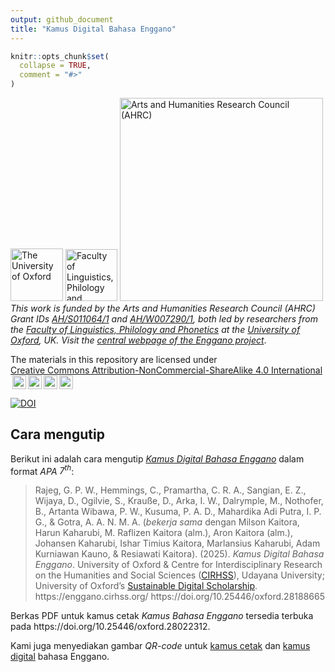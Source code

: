 ```yaml
---
output: github_document
title: "Kamus Digital Bahasa Enggano"
---
```


<!-- README.md is generated from README.Rmd. Please edit that file -->

```r
knitr::opts_chunk$set(
  collapse = TRUE,
  comment = "#>"
)
```



<!-- badges: start -->

[![The University of Oxford](https://raw.githubusercontent.com/engganolang/digitised-holle-list/main/file-oxweb-logo.gif){width="84"}](https://www.ox.ac.uk/) [![Faculty of Linguistics, Philology and Phonetics, the University of Oxford](https://raw.githubusercontent.com/engganolang/digitised-holle-list/main/file-lingphil.png){width="83"}](https://www.ling-phil.ox.ac.uk/) [![Arts and Humanities Research Council (AHRC)](https://raw.githubusercontent.com/engganolang/digitised-holle-list/main/file-ahrc.png){width="325"}](https://www.ukri.org/councils/ahrc/) </br>*This work is funded by the Arts and Humanities Research Council (AHRC) Grant IDs [AH/S011064/1](https://gtr.ukri.org/projects?ref=AH%2FS011064%2F1) and [AH/W007290/1](https://gtr.ukri.org/projects?ref=AH%2FW007290%2F1), both led by researchers from the [Faculty of Linguistics, Philology and Phonetics](https://www.ling-phil.ox.ac.uk/) at the [University of Oxford](https://www.ox.ac.uk/), UK. Visit the [central webpage of the Enggano project](https://enggano.ling-phil.ox.ac.uk/)*.

<p xmlns:cc="http://creativecommons.org/ns#" xmlns:dct="http://purl.org/dc/terms/">

<p xmlns:cc="http://creativecommons.org/ns#" xmlns:dct="http://purl.org/dc/terms/"><a property="dct:title" rel="cc:attributionURL">The materials in this repository are licensed under <a href="https://creativecommons.org/licenses/by-nc-sa/4.0/?ref=chooser-v1" target="_blank" rel="license noopener noreferrer" style="display:inline-block;">Creative Commons Attribution-NonCommercial-ShareAlike 4.0 International<img style="height:22px!important;margin-left:3px;vertical-align:text-bottom;" src="https://mirrors.creativecommons.org/presskit/icons/cc.svg?ref=chooser-v1" alt=""><img style="height:22px!important;margin-left:3px;vertical-align:text-bottom;" src="https://mirrors.creativecommons.org/presskit/icons/by.svg?ref=chooser-v1" alt=""><img style="height:22px!important;margin-left:3px;vertical-align:text-bottom;" src="https://mirrors.creativecommons.org/presskit/icons/nc.svg?ref=chooser-v1" alt=""><img style="height:22px!important;margin-left:3px;vertical-align:text-bottom;" src="https://mirrors.creativecommons.org/presskit/icons/sa.svg?ref=chooser-v1" alt=""></a></p>

[![DOI](https://img.shields.io/badge/doi-10.25446/oxford.28188665-blue.svg?style=flat&labelColor=whitesmoke&logo=data%3Aimage%2Fpng%3Bbase64%2CiVBORw0KGgoAAAANSUhEUgAAAB8AAAAfCAYAAAAfrhY5AAAJsklEQVR42qWXd1DTaRrHf%2BiB2Hdt5zhrAUKz4IKEYu9IGiGFFJJQ0gkJCAKiWFDWBRdFhCQUF3UVdeVcRQEBxUI3yY9iEnQHb3bdW1fPubnyz%2F11M7lvEHfOQee2ZOYzPyDv%2B3yf9%2Fk95YX4fx%2BltfUt08GcFEuPR4U9hDDZ%2FVngIlhb%2FSiI6InkTgLzgDcgfvtnovhH4BzoVlrbwr55QnhCtBW4QHXnFrZbPBaQoBh4%2FSYH2EnpBEtqcDMVzB93wA%2F8AFwa23XFGcc8CkT3mxz%2BfXWtq9T9IQlLIXYEuHojudb%2BCM7Hgdq8ydi%2FAHiBXyY%2BLjwFlAEnS6Jnar%2FvnQVhvdzasad0eKvWZKe8hvDB2ofLZ%2FZEcWsh%2BhyIuyO5Bxs2iZIE4nRv7NWAb0EO8AC%2FWPxjYAWuOEX2MSXZVgPxzmRL3xKz3ScGpx6p6QnOx4mDIFqO0w6Q4fEhO5IzwxlSwyD2FYHzwAW%2BAZ4fEsf74gCumykwNHskLM7taQxLYjjIyy8MUtraGhTWdkfhkFJqtvuVl%2F9l2ZquDfEyrH8B0W06nnpH3JtIyRGpH1iJ6SfxDIHjRXHJmdQjLpfHeN54gnfFx4W9QRnovx%2FN20aXZeTD2J84hn3%2BqoF2Tqr14VqTPUCIcP%2B5%2Fly4qC%2BUL3sYxSvNj1NwsVYPsWdMUfomsdkYm3Tj0nbV0N1wRKwFe1MgKACDIBdMAhPE%2FwicwNWxll8Ag40w%2BFfhibJkGHmutjYeQ8gVlaN%2BjO51nDysa9TwNUFMqaGbKdRJZFfOJSp6mkRKsv0rRIpEVWjAvyFkxNOEpwvcAVPfEe%2Bl8ojeNTx3nXLBcWRrYGxSRjDEk0VlpxYrbe1ZmaQ5xuT0u3r%2B2qe5j0J5uytiZPGsRL2Jm32AldpxPUNJ3jmmsN4x62z1cXrbedXBQf2yvIFCeZrtyicZZG2U2nrrBJzYorI2EXLrvTfCSB43s41PKEvbZDEfQby6L4JTj%2FfIwam%2B4%2BwucBu%2BDgNK05Nle1rSt9HvR%2FKPC4U6LTfvUIaip1mjIa8fPzykii23h2eanT57zQ7fsyYH5QjywwlooAUcAdOh5QumgTHx6aAO7%2FL52eaQNEShrxfhL6albEDmfhGflrsT4tps8gTHNOJbeDeBlt0WJWDHSgxs6cW6lQqyg1FpD5ZVDfhn1HYFF1y4Eiaqa18pQf3zzYMBhcanlBjYfgWNayAf%2FASOgklu8bmgD7hADrk4cRlOL7NSOewEcbqSmaivT33QuFdHXj5sdvjlN5yMDrAECmdgDWG2L8P%2BAKLs9ZLZ7dJda%2BB4Xl84t7QvnKfvpXJv9obz2KgK8dXyqISyV0sXGZ0U47hOA%2FAiigbEMECJxC9aoKp86re5O5prxOlHkcksutSQJzxZRlPZmrOKhsQBF5zEZKybUC0vVjG8PqOnhOq46qyDTDnj5gZBriWCk4DvXrudQnXQmnXblebhAC2cCB6zIbM4PYgGl0elPSgIf3iFEA21aLdHYLHUQuVkpgi02SxFdrG862Y8ymYGMvXDzUmiX8DS5vKZyZlGmsSgQqfLub5RyLNS4zfDiZc9Edzh%2FtCE%2BX8j9k%2FqWB071rcZyMImne1SLkL4GRw4UPHMV3jjwEYpPG5uW5fAEot0aTSJnsGAwHJi2nvF1Y5OIqWziVCQd5NT7t6Q8guOSpgS%2Fa1dSRn8JGGaCD3BPXDyQRG4Bqhu8XrgAp0yy8DMSvvyVXDgJcJTcr1wQ2BvFKf65jqhvmxXUuDpGBlRvV36XvGjQzLi8KAKT2lYOnmxQPGorURSV0NhyTIuIyqOmKTMhQ%2BieEsgOgpc4KBbfDM4B3SIgFljvfHF6cef7qpyLBXAiQcXvg5l3Iunp%2FWv4dH6qFziO%2BL9PbrimQ9RY6MQphEfGUpOmma7KkGzuS8sPUFnCtIYcKCaI9EXo4HlQLgGrBjbiK5EqMj2AKWt9QWcIFMtnVvQVDQV9lXJJqdPVtUQpbh6gCI2Ov1nvZts7yYdsnvRgxiWFOtNJcOMVLn1vgptVi6qrNiFOfEjHCDB3J%2BHDLqUB77YgQGwX%2Fb1eYna3hGKdlqJKIyiE4nSbV8VFgxmxR4b5mVkkeUhMgs5YTi4ja2XZ009xJRHdkfwMi%2BfocaancuO7h%2FMlcLOa0V%2FSw6Dq47CumRQAKhgbOP8t%2BMTjuxjJGhXCY6XpmDDFqWlVYbQ1aDJ5Cptdw4oLbf3Ck%2BdWkVP0LpH7s9XLPXI%2FQX8ws%2Bj2In63IcRvOOo%2BTTjiN%2BlssfRsanW%2B3REVKoavBOAPTXABW4AL7e4NygHdpAKBscmlDh9Jysp4wxbnUNna3L3xBvyE1jyrGIkUHaqQMuxhHElV6oj1picvgL1QEuS5PyZTEaivqh5vUCKJqOuIgPFGESns8kyFk7%2FDxyima3cYxi%2FYOQCj%2F%2B9Ms2Ll%2Bhn4FmKnl7JkGXQGDKDAz9rUGL1TIlBpuJr9Be2JjK6qPzyDg495UxXYF7JY1qKimw9jWjF0iV6DRIqE%2B%2FeWG0J2ofmZTk0mLYVd4GLiFCOoKR0Cg727tWq981InYynvCuKW43aXgEjofVbxIqrm0VL76zlH3gQzWP3R3Bv9oXxclrlO7VVtgBRpSP4hMFWJ8BrUSBCJXC07l40X4jWuvtc42ofNCxtlX2JH6bdeojXgTh5TxOBKEyY5wvBE%2BACh8BtOPNPkApjoxi5h%2B%2FFMQQNpWvZaMH7MKFu5Ax8HoCQdmGkJrtnOiLHwD3uS5y8%2F2xTSDrE%2F4PT1yqtt6vGe8ldMBVMEPd6KwqiYECHDlfbvzphcWP%2BJiZuL5swoWQYlS%2Br7Yu5mNUiGD2retxBi9fl6RDGn4Ti9B1oyYy%2BMP5G87D%2FCpRlvdnuy0PY6RC8BzTA40NXqckQ9TaOUDywkYsudxJzPgyDoAWn%2BB6nEFbaVxxC6UXjJiuDkW9TWq7uRBOJocky9iMfUhGpv%2FdQuVVIuGjYqACbXf8aa%2BPeYNIHZsM7l4s5gAQuUAzRUoT51hnH3EWofXf2vkD5HJJ33vwE%2FaEWp36GHr6GpMaH4AAPuqM5eabH%2FhfG9zcCz4nN6cPinuAw6IHwtvyB%2FdO1toZciBaPh25U0ducR2PI3Zl7mokyLWKkSnEDOg1x5fCsJE9EKhH7HwFNhWMGMS7%2BqxyYsbHHRUDUH4I%2FAheQY7wujJNnFUH4KdCju83riuQeHU9WEqNzjsJFuF%2FdTDAZ%2FK7%2F1WaAU%2BAWymT59pVMT4g2AxcwNa0XEBDdBDpAPvgDIH73R25teeuAF5ime2Ul0OUIiG4GpSAEJeYW9wDTf43wfwHgHLKJoPznkwAAAABJRU5ErkJggg%3D%3D)](http://dx.doi.org/10.25446/oxford.28188665)

<!-- badges: end -->

## Cara mengutip

Berikut ini adalah cara mengutip [*Kamus Digital Bahasa Enggano*](https://enggano.cirhss.org/) dalam format *APA* *7^th^*:

> Rajeg, G. P. W., Hemmings, C., Pramartha, C. R. A., Sangian, E. Z., Wijaya, D., Ogilvie, S., Krauße, D., Arka, I. W., Dalrymple, M., Nothofer, B., Artanta Wibawa, P. W., Kusuma, P. A. D., Mahardika Adi Putra, I. P. G., & Gotra, A. A. N. M. A. (*bekerja sama* dengan Milson Kaitora, Harun Kaharubi, M. Raflizen Kaitora (alm.), Aron Kaitora (alm.), Johansen Kaharubi, Ishar Timius Kaitora, Marlansius Kaharubi, Adam Kurniawan Kauno, & Resiawati Kaitora). (2025). *Kamus Digital Bahasa Enggano*. University of Oxford & Centre for Interdisciplinary Research on the Humanities and Social Sciences ([CIRHSS](https://www.cirhss.org/)), Udayana University; University of Oxford’s [Sustainable Digital Scholarship](https://portal.sds.ox.ac.uk/). https://enggano.cirhss.org/ https://doi.org/10.25446/oxford.28188665

Berkas PDF untuk kamus cetak *Kamus Bahasa Enggano* tersedia terbuka pada https://doi.org/10.25446/oxford.28022312.

Kami juga menyediakan gambar *QR-code* untuk [kamus cetak](https://github.com/cirhss/kamus-digital-bahasa-enggano/blob/main/qr-code/bit.ly_kamus-cetak-enggano.png) dan [kamus digital](https://github.com/cirhss/kamus-digital-bahasa-enggano/blob/main/qr-code/bit.ly_kamus-digital-enggano.png) bahasa Enggano.

